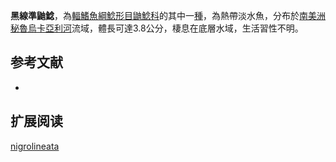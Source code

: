 {{Speciesbox
| name = 黑線準鼬鯰
| image = 
| image_width = 250px
| status = NE
| status_system = IUCN3.1
| genus = Phenacorhamdia
| species = nigrolineata
| authority = [[Zarske|Zarske]], 1998
| synonyms = 
}}

'''黑線準鼬鯰'''，為[[輻鰭魚綱|輻鰭魚綱]][[鯰形目|鯰形目]][[鼬鯰科|鼬鯰科]]的其中一[[種|種]]，為熱帶淡水魚，分布於[[南美洲|南美洲]][[秘魯|秘魯]][[烏卡亞利河|烏卡亞利河]]流域，體長可達3.8公分，棲息在底層水域，生活習性不明。

==参考文献==
*{{FishBase_species|genus=Phenacorhamdia|species=nigrolineata|year=2015|month=6}}

== 扩展阅读 ==
{{refbegin}}
{{wikispecies-inline|Phenacorhamdia nigrolineata|黑線準鼬鯰}}
{{refend}}
{{Taxonbar|from=Q5554928}}

[[Category:準鼬鯰屬|nigrolineata]]